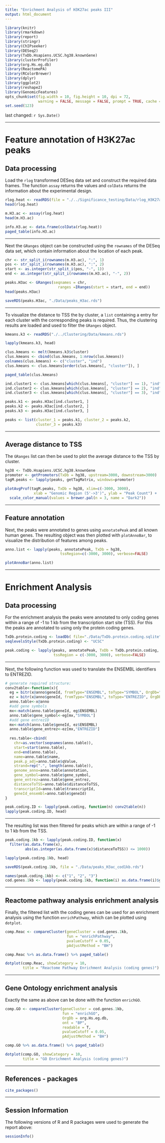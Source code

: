```yaml
---
title: "Enrichment Analysis of H3K27ac peaks III"
output: html_document
---
```


```r
library(knitr)
library(rmarkdown)
library(report)
library(stringr)
library(ChIPseeker)
library(DESeq2)
library(TxDb.Hsapiens.UCSC.hg38.knownGene)
library(clusterProfiler)
library(org.Hs.eg.db)
library(ReactomePA)
library(RColorBrewer)
library(dplyr)
library(ggplot2)
library(reshape2)
library(GenomicFeatures)
opts_chunk$set(fig.width = 10, fig.height = 10, dpi = 72,
               warning = FALSE, message = FALSE, prompt = TRUE, cache = FALSE)
set.seed(123)
```
last changed: `r Sys.Date()`

---

Feature annotation of H3K27ac peaks
===

## Data processing

Load the `rlog` transformed DESeq data set and construct the required data 
frames. The function `assay` returns the values and `colData` returns the 
information about the experimental design.
```r
rlog.heat <- readRDS(file = "./../Significance_testing/Data/rlog_H3K27ac_sig.rds")
head(rlog.heat)

m.H3.ac <- assay(rlog.heat)
head(m.H3.ac)

info.H3.ac <- data.frame(colData(rlog.heat))
paged_table(info.H3.ac)
```

---

Next the `GRanges` object can be constructed using the `rownames` of the DESeq 
data set, which contain information about the location of each peak.
```r
chr <- str_split_i(rownames(m.H3.ac), ":", 1)
pos <- str_split_i(rownames(m.H3.ac), ":", 2)
start <- as.integer(str_split_i(pos, "-", 1))
end <- as.integer(str_split_i(rownames(m.H3.ac), "-", 2))

peaks.H3ac <- GRanges(seqnames = chr, 
                        ranges =IRanges(start = start, end = end))
head(peaks.H3ac)

saveRDS(peaks.H3ac, "./Data/peaks_H3ac.rds")
```

---

To visualize the distance to TSS the by cluster, a `list` containing a entry for  
each cluster with the corresponding peaks is required. Thus, the clustering 
results are loaded and used to filter the `GRanges` object.
```r
kmeans.k3 <- readRDS("./../Clustering/Data/kmeans.rds")

lapply(kmeans.k3, head)

clus.kmeans <- melt(kmeans.k3$cluster)
clus.kmeans <- cbind(clus.kmeans, 1:nrow(clus.kmeans))
colnames(clus.kmeans) <- c("cluster", "ind")
clus.kmeans <- clus.kmeans[order(clus.kmeans[, "cluster"]), ]

paged_table(clus.kmeans)

ind.cluster1 <- clus.kmeans[which(clus.kmeans[, "cluster"] == 1), "ind"]
ind.cluster2 <- clus.kmeans[which(clus.kmeans[, "cluster"] == 2), "ind"]
ind.cluster3 <- clus.kmeans[which(clus.kmeans[, "cluster"] == 3), "ind"]

peaks.k1 <- peaks.H3ac[ind.cluster1, ]
peaks.k2 <- peaks.H3ac[ind.cluster2, ]
peaks.k3 <- peaks.H3ac[ind.cluster3, ]

peaks <- list(cluster_1 = peaks.k1, cluster_2 = peaks.k2, 
              cluster_3 = peaks.k3)
```

---

## Average distance to TSS

The `GRanges` list can then be used to plot the average distance to the TSS by 
cluster.
```r
hg38 <- TxDb.Hsapiens.UCSC.hg38.knownGene
promoter <- getPromoters(TxDb = hg38, upstream=3000, downstream=3000)
tagM.peaks <- lapply(peaks, getTagMatrix, windows=promoter)

plotAvgProf(tagM.peaks, TxDb = hg38, xlim=c(-3000, 3000), 
             xlab = "Genomic Region (5'->3')", ylab = "Peak Count") +
  scale_color_manual(values = brewer.pal(n = 3, name = "Dark2"))
```

---

## Feature annotation

Next, the peaks were annotated to genes using `annotatePeak` and all known human 
genes. The resulting object was then plotted with `plotAnnoBar`, to visualize the 
distribution of features among peaks.
```r
anno.list <- lapply(peaks, annotatePeak, TxDb = hg38, 
                         tssRegion=c(-3000, 3000), verbose=FALSE)

plotAnnoBar(anno.list)
```

---

Enrichment Analysis
===

## Data processing

For the enrichment analysis the peaks were annotated to only coding genes within 
a range of -1 to 1 kb from the transcription start site (TSS). For this the 
peaks are annotated to using only the protein coding genes.
```r
TxDb.protein.coding <- loadDb( file="./Data/TxDb.protein.coding.sqlite")
seqlevelsStyle(TxDb.protein.coding) <- "UCSC"

peak.coding <- lapply(peaks, annotatePeak, TxDb = TxDb.protein.coding, 
                      tssRegion = c(-3000, 3000), verbose=FALSE)
```

---

Next, the following function was used to translate the ENSEMBL identifiers to 
ENTREZID.
```r
# generate required structure:
conv2table<-function(x){
  eg = bitr(x@anno$geneId, fromType="ENSEMBL", toType="SYMBOL", OrgDb="org.Hs.eg.db")
  ez = bitr(x@anno$geneId, fromType="ENSEMBL", toType="ENTREZID", OrgDb="org.Hs.eg.db")
  anno.table<-x@anno
  #add gene symbols
  mx<-match(anno.table$geneId, eg$ENSEMBL)
  anno.table$gene_symbol<-eg[mx,"SYMBOL"]
  #add gene entrezID
  mx<-match(anno.table$geneId, ez$ENSEMBL)
  anno.table$gene_entrez<-ez[mx,"ENTREZID"]
  
  res.table<-cbind(
    chr=as.vector(seqnames(anno.table)),
    start=start(anno.table),
    end=end(anno.table),
    name=anno.table$name,
    peak.p_adj=anno.table$qValue,
    strand=rep(".", length(anno.table)),
    genome_anno=anno.table$annotation,
    gene_symbol=anno.table$gene_symbol,
    gene_entrez=anno.table$gene_entrez,
    distanceToTSS=anno.table$distanceToTSS,
    transcriptId=anno.table$transcriptId,
    geneId_ensembl=anno.table$geneId)
}

peak.coding.ID <- lapply(peak.coding, function(n) conv2table(n))
lapply(peak.coding.ID, head)
```

---

The resulting list was then filtered for peaks which are within a range of -1 to 
1 kb from the TSS.
```r
peak.coding.1kb <- lapply(peak.coding.ID, function(x) 
  filter(as.data.frame(x), 
         abs(as.integer(as.data.frame(x)$distanceToTSS)) <= 1000))

lapply(peak.coding.1kb, head)

saveRDS(peak.coding.1kb, file = "./Data/peaks_H3ac_cod1kb.rds")

names(peak.coding.1kb) <- c("1", "2", "3")
cod.genes.1kb <- lapply(peak.coding.1kb, function(i) as.data.frame(i)$gene_entrez)
```

---

## Reactome pathway analysis enrichment analysis

Finally, the filtered list with the coding genes can be used for an enrichment 
analysis using the function `enrichPathway`, which can be plotted using 
`dotplot`.
```r
comp.Reac <- compareCluster(geneCluster = cod.genes.1kb,
                            fun = "enrichPathway",
                            pvalueCutoff = 0.05,
                            pAdjustMethod = "BH")

comp.Reac %>% as.data.frame() %>% paged_table()

dotplot(comp.Reac, showCategory = 10, 
        title = "Reactome Pathway Enrichment Analysis (coding genes)")
```

---

## Gene Ontology enrichment analysis

Exactly the same as above can be done with the function `enrichGO`.
```r
comp.GO <- compareCluster(geneCluster = cod.genes.1kb,
                          fun = "enrichGO",
                          OrgDb = org.Hs.eg.db,
                          ont = "BP",
                          readable = T,
                          pvalueCutoff = 0.05,
                          pAdjustMethod = "BH")

comp.GO %>% as.data.frame() %>% paged_table()

dotplot(comp.GO, showCategory = 10, 
        title = "GO Enrichment Analysis (coding genes)")
```
---

References - packages
---------------------

```r
cite_packages()
```

---

Session Information
-------------------

The following versions of R and R packages were used to generate the report
above:

```r
sessionInfo()
```